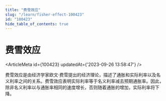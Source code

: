 ```yaml
---
title: "费雪效应"
slug: "/learn/fisher-effect-100423"
id: "100423"
hide_table_of_contents: true
---
```



# 费雪效应

<ArticleMeta id={100423} updatedAt={'2023-09-26 13:58:47'} />
<div className='border-solid border-b border-t-0 my-4 border-[var(--ifm-color-gray-300)]' />

费雪效应是由经济学家欧文·费雪提出的经济理论，描述了通胀和实际利率以及名义利率之间的关系。费雪效应表明实际利率等于名义利率减去预期通胀率。因此，除非名义利率以与通胀率相同的速度增长，否则随着通胀的增加，实际利率将下降。
